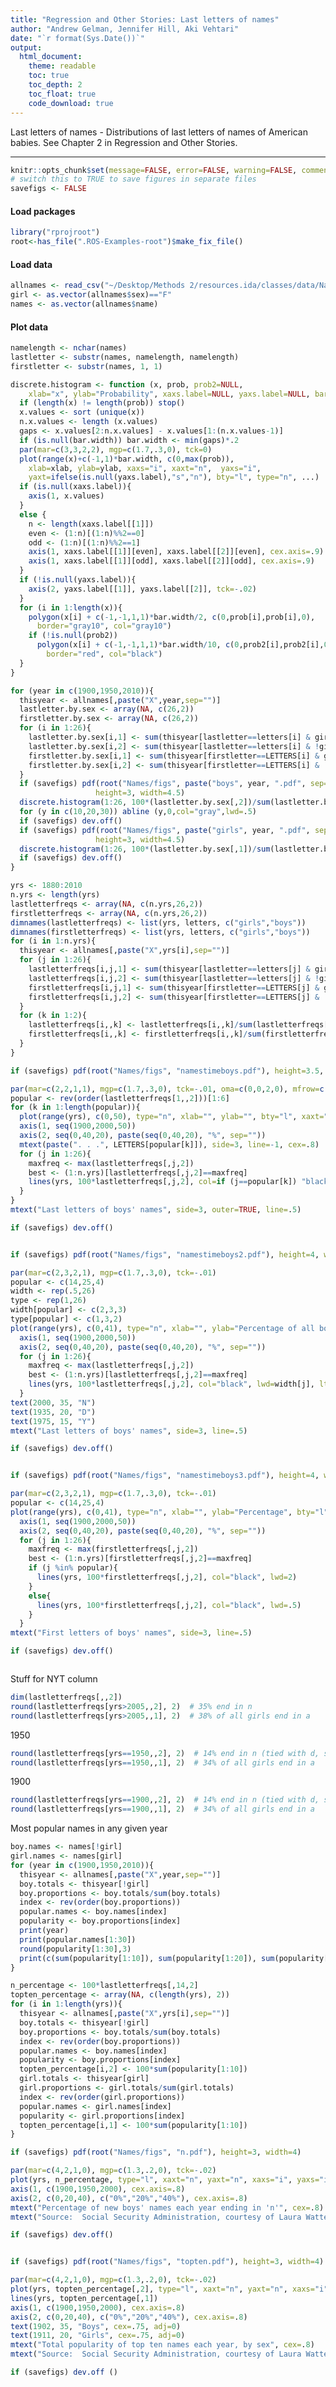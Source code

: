 ```yaml
---
title: "Regression and Other Stories: Last letters of names"
author: "Andrew Gelman, Jennifer Hill, Aki Vehtari"
date: "`r format(Sys.Date())`"
output:
  html_document:
    theme: readable
    toc: true
    toc_depth: 2
    toc_float: true
    code_download: true
---
```

Last letters of names - Distributions of last letters of names of
American babies. See Chapter 2 in Regression and Other Stories.

-------------


```r
knitr::opts_chunk$set(message=FALSE, error=FALSE, warning=FALSE, comment=NA)
# switch this to TRUE to save figures in separate files
savefigs <- FALSE
```

#### Load packages

```r
library("rprojroot")
root<-has_file(".ROS-Examples-root")$make_fix_file()
```

#### Load data

```r
allnames <- read_csv("~/Desktop/Methods 2/resources.ida/classes/data/Names/data/allnames_clean.csv")
girl <- as.vector(allnames$sex)=="F"
names <- as.vector(allnames$name)
```

#### Plot data

```r
namelength <- nchar(names)
lastletter <- substr(names, namelength, namelength)
firstletter <- substr(names, 1, 1)

discrete.histogram <- function (x, prob, prob2=NULL,
    xlab="x", ylab="Probability", xaxs.label=NULL, yaxs.label=NULL, bar.width=NULL, ...){
  if (length(x) != length(prob)) stop()
  x.values <- sort (unique(x))
  n.x.values <- length (x.values)
  gaps <- x.values[2:n.x.values] - x.values[1:(n.x.values-1)]
  if (is.null(bar.width)) bar.width <- min(gaps)*.2
  par(mar=c(3,3,2,2), mgp=c(1.7,.3,0), tck=0)
  plot(range(x)+c(-1,1)*bar.width, c(0,max(prob)),
    xlab=xlab, ylab=ylab, xaxs="i", xaxt="n",  yaxs="i",
    yaxt=ifelse(is.null(yaxs.label),"s","n"), bty="l", type="n", ...)
  if (is.null(xaxs.label)){
    axis(1, x.values)
  }
  else {
    n <- length(xaxs.label[[1]])
    even <- (1:n)[(1:n)%%2==0]
    odd <- (1:n)[(1:n)%%2==1]
    axis(1, xaxs.label[[1]][even], xaxs.label[[2]][even], cex.axis=.9)
    axis(1, xaxs.label[[1]][odd], xaxs.label[[2]][odd], cex.axis=.9)
  }
  if (!is.null(yaxs.label)){
    axis(2, yaxs.label[[1]], yaxs.label[[2]], tck=-.02)
  }
  for (i in 1:length(x)){
    polygon(x[i] + c(-1,-1,1,1)*bar.width/2, c(0,prob[i],prob[i],0),
      border="gray10", col="gray10")
    if (!is.null(prob2))
      polygon(x[i] + c(-1,-1,1,1)*bar.width/10, c(0,prob2[i],prob2[i],0),
        border="red", col="black")
  }
}

for (year in c(1900,1950,2010)){
  thisyear <- allnames[,paste("X",year,sep="")]
  lastletter.by.sex <- array(NA, c(26,2))
  firstletter.by.sex <- array(NA, c(26,2))
  for (i in 1:26){
    lastletter.by.sex[i,1] <- sum(thisyear[lastletter==letters[i] & girl])
    lastletter.by.sex[i,2] <- sum(thisyear[lastletter==letters[i] & !girl])
    firstletter.by.sex[i,1] <- sum(thisyear[firstletter==LETTERS[i] & girl])
    firstletter.by.sex[i,2] <- sum(thisyear[firstletter==LETTERS[i] & !girl])
  }
  if (savefigs) pdf(root("Names/figs", paste("boys", year, ".pdf", sep="")),
                   height=3, width=4.5)
  discrete.histogram(1:26, 100*(lastletter.by.sex[,2])/sum(lastletter.by.sex[,2]), xaxs.label=list(1:26,letters), yaxs.label=list(seq(0,30,10),seq(0,30,10)), xlab="", ylab="Percentage of boys born", main=paste("Last letter of boys' names in", year), cex.axis=.9, cex.main=.9, bar.width=.8)
  for (y in c(10,20,30)) abline (y,0,col="gray",lwd=.5)
  if (savefigs) dev.off()
  if (savefigs) pdf(root("Names/figs", paste("girls", year, ".pdf", sep="")),
                   height=3, width=4.5)
  discrete.histogram(1:26, 100*(lastletter.by.sex[,1])/sum(lastletter.by.sex[,1]), xaxs.label=list(1:26,letters), yaxs.label=list(seq(0,30,10),seq(0,30,10)), xlab="", ylab="Percentage of girls born", main=paste("Last letter of girls' names in", year), cex.main=.9)
  if (savefigs) dev.off()
}

yrs <- 1880:2010
n.yrs <- length(yrs)
lastletterfreqs <- array(NA, c(n.yrs,26,2))
firstletterfreqs <- array(NA, c(n.yrs,26,2))
dimnames(lastletterfreqs) <- list(yrs, letters, c("girls","boys"))
dimnames(firstletterfreqs) <- list(yrs, letters, c("girls","boys"))
for (i in 1:n.yrs){
  thisyear <- allnames[,paste("X",yrs[i],sep="")]
  for (j in 1:26){
    lastletterfreqs[i,j,1] <- sum(thisyear[lastletter==letters[j] & girl])
    lastletterfreqs[i,j,2] <- sum(thisyear[lastletter==letters[j] & !girl])
    firstletterfreqs[i,j,1] <- sum(thisyear[firstletter==LETTERS[j] & girl])
    firstletterfreqs[i,j,2] <- sum(thisyear[firstletter==LETTERS[j] & !girl])
  }
  for (k in 1:2){
    lastletterfreqs[i,,k] <- lastletterfreqs[i,,k]/sum(lastletterfreqs[i,,k])
    firstletterfreqs[i,,k] <- firstletterfreqs[i,,k]/sum(firstletterfreqs[i,,k])
  }
}

```
```r
if (savefigs) pdf(root("Names/figs", "namestimeboys.pdf"), height=3.5, width=6)
```
```r
par(mar=c(2,2,1,1), mgp=c(1.7,.3,0), tck=-.01, oma=c(0,0,2,0), mfrow=c(2,3))
popular <- rev(order(lastletterfreqs[1,,2]))[1:6]
for (k in 1:length(popular)){
  plot(range(yrs), c(0,50), type="n", xlab="", ylab="", bty="l", xaxt="n", yaxt="n", yaxs="i", xaxs="i")
  axis(1, seq(1900,2000,50))
  axis(2, seq(0,40,20), paste(seq(0,40,20), "%", sep=""))
  mtext(paste(". . .", LETTERS[popular[k]]), side=3, line=-1, cex=.8)
  for (j in 1:26){
    maxfreq <- max(lastletterfreqs[,j,2])
    best <- (1:n.yrs)[lastletterfreqs[,j,2]==maxfreq]
    lines(yrs, 100*lastletterfreqs[,j,2], col=if (j==popular[k]) "black" else "darkgray", lwd=if (j==popular[k]) 1 else .5)
  }
}
mtext("Last letters of boys' names", side=3, outer=TRUE, line=.5)
```
```r
if (savefigs) dev.off()
```
```r

```
```r
if (savefigs) pdf(root("Names/figs", "namestimeboys2.pdf"), height=4, width=6)
```
```r
par(mar=c(2,3,2,1), mgp=c(1.7,.3,0), tck=-.01)
popular <- c(14,25,4)
width <- rep(.5,26)
type <- rep(1,26)
width[popular] <- c(2,3,3)
type[popular] <- c(1,3,2)
plot(range(yrs), c(0,41), type="n", xlab="", ylab="Percentage of all boys' names that year", bty="l", xaxt="n", yaxt="n", yaxs="i", xaxs="i")
  axis(1, seq(1900,2000,50))
  axis(2, seq(0,40,20), paste(seq(0,40,20), "%", sep=""))
  for (j in 1:26){
    maxfreq <- max(lastletterfreqs[,j,2])
    best <- (1:n.yrs)[lastletterfreqs[,j,2]==maxfreq]
    lines(yrs, 100*lastletterfreqs[,j,2], col="black", lwd=width[j], lty=type[j])
  }
text(2000, 35, "N")
text(1935, 20, "D")
text(1975, 15, "Y")
mtext("Last letters of boys' names", side=3, line=.5)
```
```r
if (savefigs) dev.off()
```
```r

```
```r
if (savefigs) pdf(root("Names/figs", "namestimeboys3.pdf"), height=4, width=6)
```
```r
par(mar=c(2,3,2,1), mgp=c(1.7,.3,0), tck=-.01)
popular <- c(14,25,4)
plot(range(yrs), c(0,41), type="n", xlab="", ylab="Percentage", bty="l", xaxt="n", yaxt="n", yaxs="i", xaxs="i")
  axis(1, seq(1900,2000,50))
  axis(2, seq(0,40,20), paste(seq(0,40,20), "%", sep=""))
  for (j in 1:26){
    maxfreq <- max(firstletterfreqs[,j,2])
    best <- (1:n.yrs)[firstletterfreqs[,j,2]==maxfreq]
    if (j %in% popular){
      lines(yrs, 100*firstletterfreqs[,j,2], col="black", lwd=2)
    }
    else{
      lines(yrs, 100*firstletterfreqs[,j,2], col="black", lwd=.5)
    }
  }
mtext("First letters of boys' names", side=3, line=.5)
```
```r
if (savefigs) dev.off()
```
```r
```

Stuff for NYT column

```r
dim(lastletterfreqs[,,2])
round(lastletterfreqs[yrs>2005,,2], 2)  # 35% end in n
round(lastletterfreqs[yrs>2005,,1], 2)  # 38% of all girls end in a
```

1950

```r
round(lastletterfreqs[yrs==1950,,2], 2)  # 14% end in n (tied with d, s, and y as most popular)
round(lastletterfreqs[yrs==1950,,1], 2)  # 34% of all girls end in a
```

1900

```r
round(lastletterfreqs[yrs==1900,,2], 2)  # 14% end in n (tied with d, s, and y as most popular)
round(lastletterfreqs[yrs==1900,,1], 2)  # 34% of all girls end in a
```

Most popular names in any given year

```r
boy.names <- names[!girl]
girl.names <- names[girl]
for (year in c(1900,1950,2010)){
  thisyear <- allnames[,paste("X",year,sep="")]
  boy.totals <- thisyear[!girl]
  boy.proportions <- boy.totals/sum(boy.totals)
  index <- rev(order(boy.proportions))
  popular.names <- boy.names[index]
  popularity <- boy.proportions[index]
  print(year)
  print(popular.names[1:30])
  round(popularity[1:30],3)
  print(c(sum(popularity[1:10]), sum(popularity[1:20]), sum(popularity[1:30]), sum(popularity[1:50]), sum(popularity[1:100])))
}

n_percentage <- 100*lastletterfreqs[,14,2]
topten_percentage <- array(NA, c(length(yrs), 2))
for (i in 1:length(yrs)){
  thisyear <- allnames[,paste("X",yrs[i],sep="")]
  boy.totals <- thisyear[!girl]
  boy.proportions <- boy.totals/sum(boy.totals)
  index <- rev(order(boy.proportions))
  popular.names <- boy.names[index]
  popularity <- boy.proportions[index]
  topten_percentage[i,2] <- 100*sum(popularity[1:10])
  girl.totals <- thisyear[girl]
  girl.proportions <- girl.totals/sum(girl.totals)
  index <- rev(order(girl.proportions))
  popular.names <- girl.names[index]
  popularity <- girl.proportions[index]
  topten_percentage[i,1] <- 100*sum(popularity[1:10])
}

```
```r
if (savefigs) pdf(root("Names/figs", "n.pdf"), height=3, width=4)
```
```r
par(mar=c(4,2,1,0), mgp=c(1.3,.2,0), tck=-.02)
plot(yrs, n_percentage, type="l", xaxt="n", yaxt="n", xaxs="i", yaxs="i", ylim=c(0,45), bty="l", xlab="Year", ylab="", cex.lab=.8)
axis(1, c(1900,1950,2000), cex.axis=.8)
axis(2, c(0,20,40), c("0%","20%","40%"), cex.axis=.8)
mtext("Percentage of new boys' names each year ending in 'n'", cex=.8)
mtext("Source:  Social Security Administration, courtesy of Laura Wattenberg", 1, 2.5, cex=.5, adj=0)
```
```r
if (savefigs) dev.off()
```
```r

```
```r
if (savefigs) pdf(root("Names/figs", "topten.pdf"), height=3, width=4)
```
```r
par(mar=c(4,2,1,0), mgp=c(1.3,.2,0), tck=-.02)
plot(yrs, topten_percentage[,2], type="l", xaxt="n", yaxt="n", xaxs="i", yaxs="i", ylim=c(0,45), bty="l", xlab="Year", ylab="", cex.lab=.8)
lines(yrs, topten_percentage[,1])
axis(1, c(1900,1950,2000), cex.axis=.8)
axis(2, c(0,20,40), c("0%","20%","40%"), cex.axis=.8)
text(1902, 35, "Boys", cex=.75, adj=0)
text(1911, 20, "Girls", cex=.75, adj=0)
mtext("Total popularity of top ten names each year, by sex", cex=.8)
mtext("Source:  Social Security Administration, courtesy of Laura Wattenberg", 1, 2.5, cex=.5, adj=0)
```
```r
if (savefigs) dev.off ()
```
```r
```

